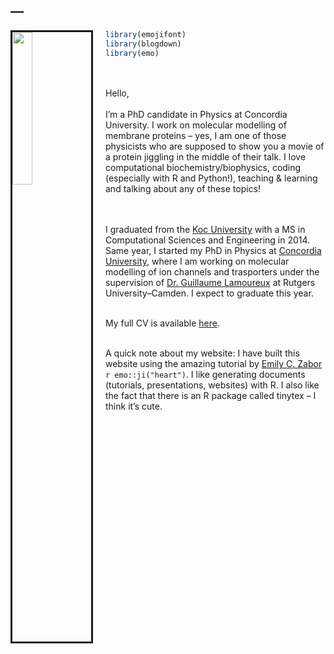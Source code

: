 ---
---

<link rel="stylesheet" href="styles.css" type="text/css">

<img src="figures/tnozturk.jpg" style="width:25%; border:3px solid; margin-right: 20px" align="left">

```r
library(emojifont)
library(blogdown)
library(emo)
```

<br> </br>
Hello,
<br> </br>
I'm a PhD candidate in Physics at Concordia University. I work on molecular modelling of membrane proteins -- yes, I am one of those physicists who are supposed to show you a movie of a protein jiggling in the middle of their talk. I love computational biochemistry/biophysics, coding (especially with R and Python!), teaching & learning and talking about any of these topics!   
<br> </br>

I graduated from the [Koc University](https://eng.ku.edu.tr/en/academics/interdisciplinary-graduate-programs/computational-sciences-and-engineering/) with a MS in Computational Sciences and Engineering in 2014. Same year, I started my PhD in Physics at [Concordia University](http://www.concordia.ca/artsci/physics.html), where I am working on molecular modelling of ion channels and trasporters under the supervision of [Dr. Guillaume Lamoureux](http://lamoureuxlab.org/people.html) at Rutgers University–Camden. I expect to graduate this year.
<br> </br>

My full CV is available [here](files/tnozturkcv.pdf).
<br> </br>

A quick note about my website: I have built this website using the amazing tutorial by [Emily C. Zabor](http://www.emilyzabor.com/tutorials/rmarkdown_websites_tutorial.html) `r emo::ji("heart")`. I like generating documents (tutorials, presentations, websites) with R. I also like the fact that there is an R package called tinytex -- I think it's cute.